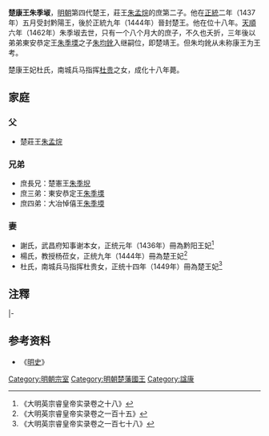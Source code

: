 {{Otheruses|subject=[[明朝|明朝]]楚國國王[[朱孟烷|朱孟烷]]之子|other=[[春秋時期|春秋時期]][[楚國|楚國]][[楚共王|楚共王]]之子|楚康王}}
'''楚康王朱季埱'''{{BD|1423年||1462年|catIdx=Z}}，[[明朝|明朝]]第四代楚王，莊王[[朱孟烷|朱孟烷]]的庶第二子。他在[[正统_(年号)|正統]]二年（1437年）五月受封黔陽王，後於正統九年（1444年）晉封楚王。他在位十八年。[[天顺_(明朝)|天順]]六年（1462年）朱季埱去世，只有一个八个月大的庶子，不久也夭折，三年後以弟弟東安恭定王[[朱季塛|朱季塛]]之子[[朱均鈋|朱均鈋]]入继嗣位，即楚靖王。但朱均鈋从未称康王为王考。

楚康王妃杜氏，南城兵马指挥[[杜贵|杜贵]]之女，成化十八年薨。
== 家庭 ==
=== 父 ===
*楚莊王[[朱孟烷|朱孟烷]]

=== 兄弟 ===
*庶長兄：楚憲王[[朱季堄|朱季堄]]
*庶三弟：東安恭定王[[朱季塛|朱季塛]]
*庶四弟：大冶悼僖王[[朱季堧|朱季堧]]

=== 妻 ===
*謝氏，武昌府知事谢本女，正统元年（1436年）冊為黔阳王妃<ref>《大明英宗睿皇帝实录卷之十八》</ref>
*楊氏，教授杨莅女，正统九年（1444年）冊為楚王妃<ref>《大明英宗睿皇帝实录卷之一百十五》</ref>
*杜氏，南城兵马指挥杜贵女，正统十四年（1449年）冊為楚王妃<ref>《大明英宗睿皇帝实录卷之一百七十八》</ref>

==注釋==
{{reflist|2}}

{{s-start}}
{{s-none|無|[[明朝|明政府]]封之}}
{{s-ttl|title=[[明朝藩王列表_(楚王系)#黔陽國|明黔陽國國王]]|years=1437年－1444年}}
{{s-none|無|襲封楚國，封國廢除}}
|-
{{s-bef|before=兄憲王[[朱季堄|朱季堄]]}}
{{s-ttl|title=[[明朝藩王列表_(楚王系)|明楚國國王]]|years=1444年－1462年}}
{{s-after|侄靖王[[朱均鈋|朱均鈋]]}}
{{end}}

==参考资料==
*《[[明史|明史]]》

[[Category:明朝宗室|Category:明朝宗室]]
[[Category:明朝楚藩國王|Category:明朝楚藩國王]]
[[Category:諡康|Category:諡康]]